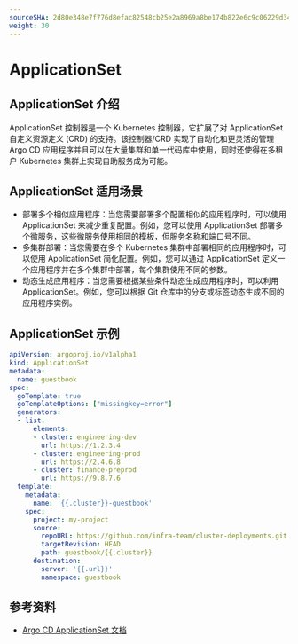 ```yaml
---
sourceSHA: 2d80e348e7f776d8efac82548cb25e2a8969a8be174b822e6c9c06229d3444fe
weight: 30
---
```


# ApplicationSet

## ApplicationSet 介绍

ApplicationSet 控制器是一个 Kubernetes 控制器，它扩展了对 ApplicationSet 自定义资源定义 (CRD) 的支持。该控制器/CRD 实现了自动化和更灵活的管理 Argo CD 应用程序并且可以在大量集群和单一代码库中使用，同时还使得在多租户 Kubernetes 集群上实现自助服务成为可能。

## ApplicationSet 适用场景

- 部署多个相似应用程序：当您需要部署多个配置相似的应用程序时，可以使用 ApplicationSet 来减少重复配置。例如，您可以使用 ApplicationSet 部署多个微服务，这些微服务使用相同的模板，但服务名称和端口号不同。
- 多集群部署：当您需要在多个 Kubernetes 集群中部署相同的应用程序时，可以使用 ApplicationSet 简化配置。例如，您可以通过 ApplicationSet 定义一个应用程序并在多个集群中部署，每个集群使用不同的参数。
- 动态生成应用程序：当您需要根据某些条件动态生成应用程序时，可以利用 ApplicationSet。例如，您可以根据 Git 仓库中的分支或标签动态生成不同的应用程序实例。

## ApplicationSet 示例

```yaml
apiVersion: argoproj.io/v1alpha1
kind: ApplicationSet
metadata:
  name: guestbook
spec:
  goTemplate: true
  goTemplateOptions: ["missingkey=error"]
  generators:
  - list:
      elements:
      - cluster: engineering-dev
        url: https://1.2.3.4
      - cluster: engineering-prod
        url: https://2.4.6.8
      - cluster: finance-preprod
        url: https://9.8.7.6
  template:
    metadata:
      name: '{{.cluster}}-guestbook'
    spec:
      project: my-project
      source:
        repoURL: https://github.com/infra-team/cluster-deployments.git
        targetRevision: HEAD
        path: guestbook/{{.cluster}}
      destination:
        server: '{{.url}}'
        namespace: guestbook
```

## 参考资料

- [Argo CD ApplicationSet 文档](https://argo-cd.readthedocs.io/en/stable/operator-manual/applicationset/)
